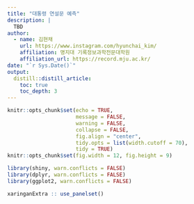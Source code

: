 ```yaml
---
title: "대통령 연설문 예측"
description: |
  TBD
author:
  - name: 김현채
    url: https://www.instagram.com/hyunchai_kim/
    affiliation: 명지대 기록정보과학전문대학원
    affiliation_url: https://record.mju.ac.kr/   
date: "`r Sys.Date()`"
output: 
  distill::distill_article:
    toc: true
    toc_depth: 3  
---
```


```r
knitr::opts_chunk$set(echo = TRUE, 
                      message = FALSE, 
                      warning = FALSE, 
                      collapse = FALSE,
                      fig.align = "center",
                      tidy.opts = list(width.cutoff = 70), 
                      tidy = TRUE)
knitr::opts_chunk$set(fig.width = 12, fig.height = 9)

library(shiny, warn.conflicts = FALSE)
library(dplyr, warn.conflicts = FALSE)
library(ggplot2, warn.conflicts = FALSE)

xaringanExtra :: use_panelset()
```
